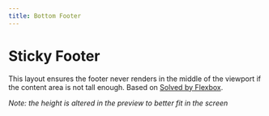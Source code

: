 ```yaml
---
title: Bottom Footer
---
```



# Sticky Footer

This layout ensures the footer never renders in the middle of the viewport if the content area is not tall enough.
Based on [Solved by Flexbox](https://philipwalton.github.io/solved-by-flexbox/demos/sticky-footer/).

*Note: the height is altered in the preview to better fit in the screen*

<Editor component={StickyFooter} />
